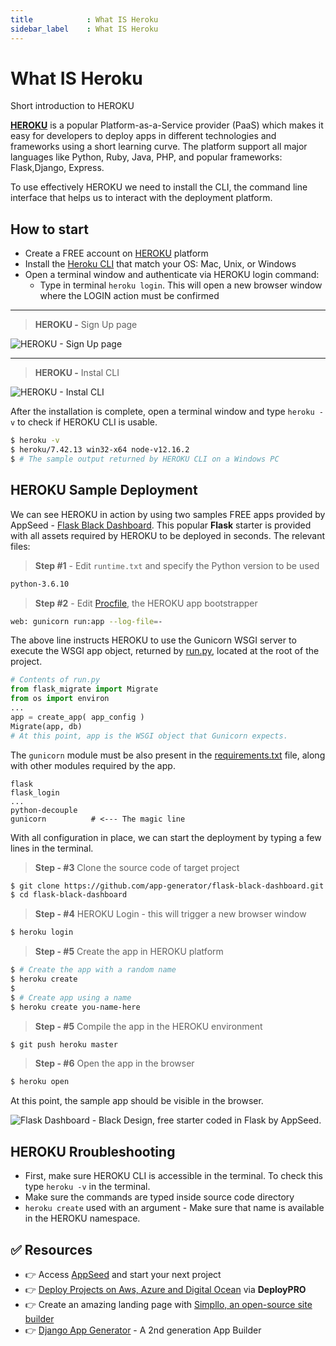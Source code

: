 ```yaml
---
title            : What IS Heroku
sidebar_label    : What IS Heroku
---
```


# What IS Heroku

<SubHeading>Short introduction to HEROKU</SubHeading>

**[HEROKU](https://www.heroku.com/)** is a popular Platform-as-a-Service provider (PaaS) which makes it easy for developers to deploy apps in different technologies and frameworks using a short learning curve. 
The platform support all major languages like Python, Ruby, Java, PHP, and popular frameworks: Flask,Django, Express.

To use effectively HEROKU we need to install the CLI, the command line interface that helps us to interact with the deployment platform.

## How to start

- Create a FREE account on [HEROKU](https://signup.heroku.com/) platform
- Install the [Heroku CLI](https://devcenter.heroku.com/articles/heroku-cli) that match your OS: Mac, Unix, or Windows
- Open a terminal window and authenticate via HEROKU login command:
  - Type in terminal `heroku login`. This will open a new browser window where the LOGIN action must be confirmed

---

> **HEROKU -** Sign Up page

![HEROKU - Sign Up page](https://raw.githubusercontent.com/app-generator/static/master/docs/heroku-sign-up-page.jpg)

---

> **HEROKU -** Instal CLI

![HEROKU - Instal CLI](https://raw.githubusercontent.com/app-generator/static/master/docs/heroku-install-cli.jpg)

After the installation is complete, open a terminal window and type `heroku -v` to check if HEROKU CLI is usable.

```bash
$ heroku -v
$ heroku/7.42.13 win32-x64 node-v12.16.2
$ # The sample output returned by HEROKU CLI on a Windows PC
```

## HEROKU Sample Deployment

We can see HEROKU in action by using two samples FREE apps provided by AppSeed - [Flask Black Dashboard](https://appseed.us/admin-dashboards/flask-dashboard-black). 
This popular **Flask** starter is provided with all assets required by HEROKU to be deployed in seconds. The relevant files:

> **Step #1** - Edit `runtime.txt` and specify the Python version to be used

```bash
python-3.6.10
```

> **Step #2** - Edit [Procfile](https://github.com/app-generator/flask-black-dashboard/blob/master/Procfile), the HEROKU app bootstrapper

```bash
web: gunicorn run:app --log-file=-
```

The above line instructs HEROKU to use the Gunicorn WSGI server to execute the WSGI app object, returned by [run.py](https://github.com/app-generator/flask-black-dashboard/blob/master/run.py), located at the root of the project.

```python
# Contents of run.py
from flask_migrate import Migrate
from os import environ
...
app = create_app( app_config )
Migrate(app, db)
# At this point, app is the WSGI object that Gunicorn expects.
```

The `gunicorn` module must be also present in the [requirements.txt](https://github.com/app-generator/flask-black-dashboard/blob/master/requirements.txt) file, along with other modules required by the app.

```
flask
flask_login
...
python-decouple
gunicorn          # <--- The magic line
```

With all configuration in place, we can start the deployment by typing a few lines in the terminal.

> **Step - #3** Clone the source code of target project

```bash
$ git clone https://github.com/app-generator/flask-black-dashboard.git
$ cd flask-black-dashboard
```

> **Step - #4** HEROKU Login - this will trigger a new browser window

```bash
$ heroku login
```

> **Step - #5** Create the app in HEROKU platform

```bash
$ # Create the app with a random name
$ heroku create
$
$ # Create app using a name
$ heroku create you-name-here
```

> **Step - #5** Compile the app in the HEROKU environment

```bash
$ git push heroku master
```

> **Step - #6** Open the app in the browser

```bash
$ heroku open
```

At this point, the sample app should be visible in the browser.

![Flask Dashboard - Black Design, free starter coded in Flask by AppSeed.](https://raw.githubusercontent.com/app-generator/flask-black-dashboard/master/media/flask-black-dashboard-screen.png)

## HEROKU Rroubleshooting

- First, make sure HEROKU CLI is accessible in the terminal. To check this type `heroku -v` in the terminal.
- Make sure the commands are typed inside source code directory
- `heroku create` used with an argument - Make sure that name is available in the HEROKU namespace.

## ✅ Resources

- 👉 Access [AppSeed](https://appseed.us/) and start your next project
- 👉 [Deploy Projects on Aws, Azure and Digital Ocean](https://www.docs.deploypro.dev/) via **DeployPRO**
- 👉 Create an amazing landing page with [Simpllo, an open-source site builder](https://www.simpllo.com/)
- 👉 [Django App Generator](https://app-generator.dev/django/) - A 2nd generation App Builder
